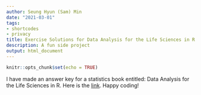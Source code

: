 ```yaml
---
author: Seung Hyun (Sam) Min
date: "2021-03-01"
tags:
- shortcodes
- privacy
title: Exercise Solutions for Data Analysis for the Life Sciences in R 
description: A fun side project
output: html_document
---
```



```r
knitr::opts_chunk$set(echo = TRUE)
```

I have made an answer key for a statistics book entitled: Data Analysis for the Life Sciences in R. Here is the [link](https://smin95.github.io/da4ls_exercise_solution/). Happy coding!

